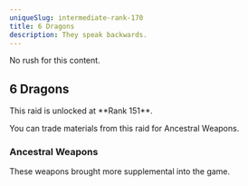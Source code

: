 ```yaml
---
uniqueSlug: intermediate-rank-170
title: 6 Dragons
description: They speak backwards.
---
```


No rush for this content.

## 6 Dragons

<Callout type="default">
    This raid is unlocked at **Rank 151**.
</Callout>

You can trade materials from this raid for Ancestral Weapons.

### Ancestral Weapons

These weapons brought more supplemental into the game.
